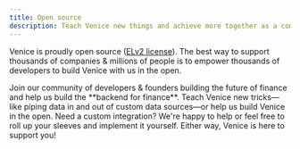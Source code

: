 ```yaml
---
title: Open source
description: Teach Venice new things and achieve more together as a community.
---
```


Venice is proudly open source ([ELv2 license](https://www.elastic.co/licensing/elastic-license)). 
The best way to support thousands of companies & millions of people is to empower 
thousands of developers to build Venice with us in the open.

<Card title="Join our community" icon="discord" href="https://discord.gg/gTMch6Gn2u">
Join our community of developers & founders building the future of finance and
help us build the **backend for finance**.
</Card>

<Card title="Contribute on GitHub" icon="github" href="https://github.com/usevenice/venice">
Teach Venice new tricks—like piping data in and out of custom data sources—or 
help us build Venice in the open.
</Card>

<Card title="Add custom integrations" icon="screwdriver-wrench" href="/custom-integration">
Need a custom integration? We're happy to help or feel free to roll up your sleeves
and implement it yourself. Either way, Venice is here to support you!
</Card>